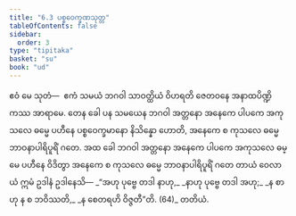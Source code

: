 ```yaml
---
title: "6.3 ပစ္စဝေက္ခဏသုတ္တ"
tableOfContents: false
sidebar:
  order: 3
type: "tipitaka"
basket: "su"
book: "ud"
---
```



<DynamicBreadcrumb />

<Division number="53" book="ud" e="ch" v="18" p="157">

<Paragraph number="486" book="ud">
ဧဝံ မေ သုတံ—  ဧကံ သမယံ ဘဂဝါ သာဝတ္ထိယံ ဝိဟရတိ ဇေတဝနေ အနာထပိဏ္ဍိကဿ အာရာမေ. တေန ခေါ ပန သမယေန ဘဂဝါ အတ္တနော အနေကေ ပါပကေ အကုသလေ ဓမ္မေ ပဟီနေ ပစ္စဝေက္ခမာနော နိသိန္နော ဟောတိ, အနေကေ စ ကုသလေ ဓမ္မေ ဘာဝနာပါရိပူရိံ ဂတေ.
</Paragraph>

<Paragraph number="487" book="ud">
အထ ခေါ ဘဂဝါ အတ္တနော အနေကေ ပါပကေ အကုသလေ ဓမ္မေ ပဟီနေ ဝိဒိတွာ အနေကေ စ ကုသလေ ဓမ္မေ ဘာဝနာပါရိပူရိံ ဂတေ တာယံ ဝေလာယံ ဣမံ ဥဒါနံ ဥဒါနေသိ—
</Paragraph>

<Paragraph number="488" type="verses" book="ud">
_“အဟု ပုဗ္ဗေ တဒါ နာဟု,_  
_နာဟု ပုဗ္ဗေ တဒါ အဟု;_  
_န စာဟု န စ ဘဝိဿတိ,_  
_န စေတရဟိ ဝိဇ္ဇတီ”တိ. (64)_  


</Paragraph>
</Division>

<Paragraph number="489" type="center" book="ud">
တတိယံ.
</Paragraph>